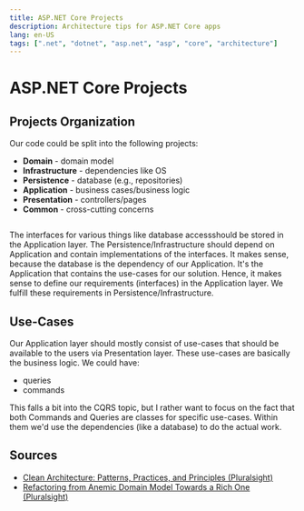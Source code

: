 ```yaml
---
title: ASP.NET Core Projects
description: Architecture tips for ASP.NET Core apps
lang: en-US
tags: [".net", "dotnet", "asp.net", "asp", "core", "architecture"]
---
```



# ASP.NET Core Projects

## Projects Organization

Our code could be split into the following projects:

- **Domain** - domain model
- **Infrastructure** - dependencies like OS
- **Persistence** - database (e.g., repositories)
- **Application** - business cases/business logic
- **Presentation** - controllers/pages
- **Common** - cross-cutting concerns

<Image src={domainFocuedArch} alt=""/>

The interfaces for various things like database accessshould be stored in the
Application layer. The Persistence/Infrastructure should depend on Application
and contain implementations of the interfaces. It makes sense, because the
database is the dependency of our Application. It's the Application that
contains the use-cases for our solution. Hence, it makes sense to define our
requirements (interfaces) in the Application layer. We fulfill these
requirements in Persistence/Infrastructure.

## Use-Cases

Our Application layer should mostly consist of use-cases that should be
available to the users via Presentation layer. These use-cases are basically the
business logic. We could have:

- queries
- commands

This falls a bit into the CQRS topic, but I rather want to focus on the fact
that both Commands and Queries are classes for specific use-cases. Within them
we'd use the dependencies (like a database) to do the actual work.

## Sources

- [Clean Architecture: Patterns, Practices, and Principles
  (Pluralsight)](https://app.pluralsight.com/library/courses/clean-architecture-patterns-practices-principles)
- [Refactoring from Anemic Domain Model Towards a Rich One
  (Pluralsight)](https://app.pluralsight.com/library/courses/refactoring-anemic-domain-model)